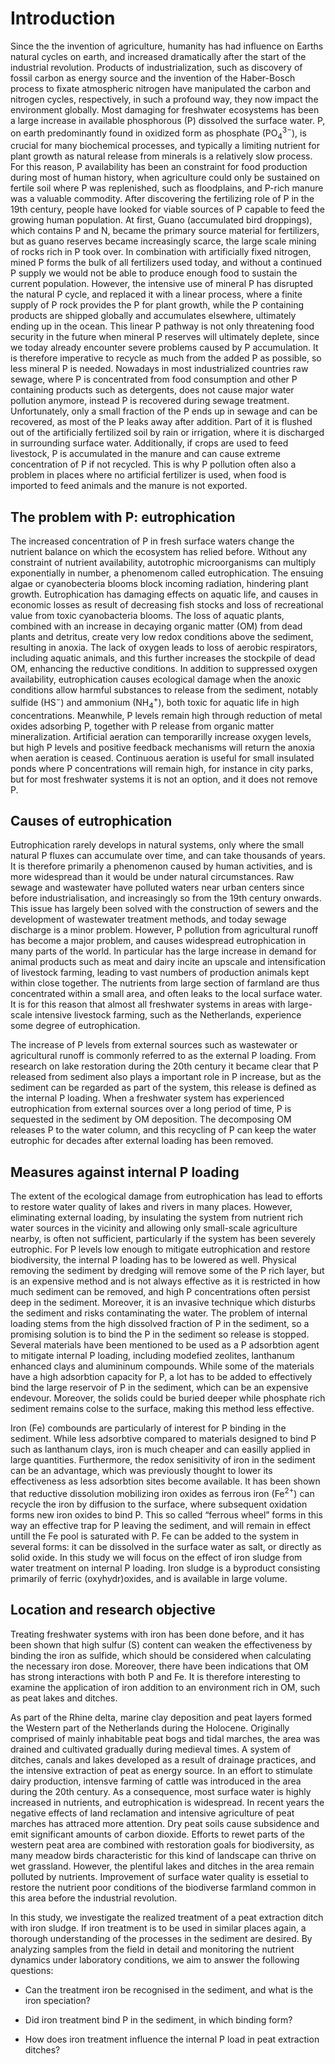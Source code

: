 # Introduction

Since the the invention of agriculture, humanity has had influence on Earths natural cycles on earth, and increased dramatically after the start of the industrial revolution.  Products of industrialization, such as discovery of fossil carbon as energy source and the invention of the Haber-Bosch process to fixate atmospheric nitrogen have manipulated the carbon and nitrogen cycles, respectively, in such a profound way, they now impact the environment globally. Most damaging for freshwater ecosystems has been a large increase in available phosphorous (P) dissolved the surface water. P, on earth predominantly found in oxidized form as phosphate (PO$_4^{3-}$), is crucial for many biochemical processes, and typically a limiting nutrient for plant growth as natural release from minerals is a relatively slow process. For this reason, P availability has been an constraint for food production during most of human history, when agriculture could only be sustained on fertile soil where P was replenished, such as floodplains, and P-rich manure was a valuable commodity. After discovering the fertilizing role of P in the 19th century, people have looked for viable sources of P capable to feed the growing human population. At first, Guano (accumulated bird droppings), which contains P and N, became the primary source material for fertilizers, but as guano reserves became increasingly scarce, the large scale mining of rocks rich in P took over. In combination with artificially fixed nitrogen, mined P forms the bulk of all fertilizers used today, and without a continued P supply we would not be able to produce enough food to sustain the current population. However, the intensive use of mineral P has disrupted the natural P cycle, and replaced it with a linear process, where a finite supply of P rock provides the P for plant growth, while the P containing products are shipped globally and accumulates elsewhere, ultimately ending up in the ocean. This linear P pathway is not only threatening food security in the future when mineral P reserves will ultimately deplete, since  we today already encounter severe problems caused by P accumulation. It is therefore imperative to recycle as much from the added P as possible, so less mineral P is needed. Nowadays in most industrialized countries raw sewage, where P is concentrated from food consumption and other P containing products such as detergents, does not cause major water pollution anymore, instead P is recovered during sewage treatment. Unfortunately, only a small fraction of the P ends up in sewage and can be recovered, as most of the P leaks away after addition. Part of it is flushed out of the artificially fertilized soil by rain or irrigation, where it is discharged in surrounding surface water. Additionally, if crops are used to feed livestock, P is accumulated in the manure and can cause extreme concentration of P if not recycled. This is why P pollution often also a problem in places where no artificial fertilizer is used, when food is imported to feed animals and the manure is not exported. 

## The problem with P: eutrophication

The increased concentration of P in fresh surface waters change the nutrient balance on which the ecosystem has relied before. Without any constraint of nutrient availability, autotrophic microorganisms can multiply exponentially in number, a phenomenom called eutrophication. The ensuing algae or cyanobecteria blooms block incoming radiation, hindering plant growth. Eutrophication has damaging effects on aquatic life, and causes in economic losses as result of decreasing fish stocks and loss of recreational value from toxic cyanobacteria blooms. The loss of aquatic plants, combined with an increase in decaying organic matter (OM) from dead plants and detritus, create very low redox conditions above the sediment, resulting in anoxia. The lack of oxygen leads to loss of aerobic respirators, including aquatic animals, and this further increases the stockpile of dead OM,  enhancing the reductive conditions. In addition to suppressed oxygen availability,  eutrophication causes ecological damage  when the anoxic conditions allow harmful substances to release from the sediment, notably sulfide (HS$^-$) and ammonium (NH$_4^+$), both toxic for aquatic life in high concentrations. Meanwhile, P levels remain high through reduction of metal oxides adsorbing P, together with P release from organic matter mineralization. Artificial aeration can temporarilly increase oxygen levels, but high P levels and positive feedback mechanisms will return the anoxia when aeration is ceased. Continuous aeration is useful for small insulated ponds where P concentrations will remain high, for instance in city parks, but for most freshwater systems it is not an option, and it does not remove P. 

## Causes of eutrophication

Eutrophication rarely develops in natural systems, only where the small natural P fluxes can accumulate over time, and can take thousands of years. It is therefore primarily a phenomenon caused by human activities, and is more widespread than it would be under natural circumstances. Raw sewage and wastewater have polluted waters near urban centers since before industrialisation, and increasingly so from the 19th century onwards. This issue has largely been solved with the construction of sewers and the development of wastewater treatment methods, and today sewage discharge is a minor problem. However, P pollution from agricultural runoff has become a major problem, and causes widespread eutrophication in many parts of the world. In particular has the large increase in demand for animal products such as meat and dairy incite an upscale and intensification of livestock farming, leading to vast numbers of production animals kept within close together. The nutrients from large section of farmland are thus concentrated within a small area, and often leaks to the local surface water. It is for this reason that almost all freshwater systems in areas with large-scale intensive livestock farming, such as the Netherlands, experience some degree of eutrophication. 

The increase of P levels from external sources such as wastewater or agricultural runoff is commonly referred to as the external P loading. From research on lake restoration during the 20th century it became clear that P released from sediment also plays a important role in P increase, but as the sediment can be regarded as part of the system, this release is defined as the internal P loading. When a freshwater system has experienced eutrophication from external sources over a long period of time, P is sequested in the sediment by OM deposition. The decomposing OM releases P to the water column, and this recycling of P can keep the water eutrophic for decades after external loading has been removed. 

## Measures against internal P loading

The extent of the ecological damage from eutrophication has lead to efforts to restore water quality of lakes and rivers in many places. However, eliminating external loading, by insulating the system from nutrient rich water sources in the vicinity  and allowing only small-scale agriculture nearby, is often not sufficient, particularly if the system has been severely eutrophic. For P levels low enough to mitigate eutrophication and restore biodiversity, the internal P loading has to be lowered as well. Physical removing the sediment by dredging will remove some of the P rich layer, but is an expensive method and is not always effective as it is restricted in how much sediment can be removed, and high P concentrations often persist deep in the sediment. Moreover, it is an invasive technique which disturbs the sediment and risks contaminating the water. The problem of internal loading stems from the high dissolved fraction of P in the sediment, so a promising solution is to bind the P in the sediment so release is stopped. Several materials have been mentioned to be used as a P adsorbtion agent to mitigate internal P loading, including modefied zeolites, lanthanum enhanced clays and alumininum compounds. While some of the materials have a high adsorbtion capacity for P, a lot has to be added to effectively bind the large reservoir of P in the sediment, which can be an expensive endevour. Moreover, the solids could be buried deeper while phosphate rich sediment remains colse to the surface, making this method less effective.

Iron (Fe) combounds are particularly of interest for P binding in the sediment. While less adsorbtive compared to materials designed to bind P such as lanthanum clays, iron is much cheaper and can easilly applied in large quantities. Furthermore, the redox senisitivity of iron in the sediment can be an advantage, which was previously thought to lower its effectiveness as less adsorbtion sites become available. It has been shown that reductive dissolution mobilizing iron oxides as ferrous iron (Fe$^{2+}$) can recycle the iron by diffusion to the surface, where subsequent oxidation forms new iron oxides to bind P. This so called "ferrous wheel" forms in this way an effective trap for P leaving the sediment, and will remain in effect untill the Fe pool is saturated with P. Fe can be added to the system in several forms: it can be dissolved in the surface water as salt, or directly as solid oxide. In this study we will focus on the effect of iron sludge from water treatment on internal P loading. Iron sludge is a byproduct consisting primarily of ferric (oxyhydr)oxides, and is available in large volume.

## Location and research objective

Treating freshwater systems with iron has been done before, and it has been shown that high sulfur (S) content can weaken the effectiveness by binding the iron as sulfide, which should be considered when calculating the necessary iron dose. Moreover, there have been indications that OM has strong interactions with both P and Fe. It is therefore interesting to examine the application of iron addition to an environment rich in OM, such as peat lakes and ditches. 

As part of the Rhine delta, marine clay deposition and peat layers formed the Western part of the Netherlands during the Holocene. Originally  comprised of mainly inhabitable peat bogs and tidal marches, the area was drained and cultivated gradually during medieval times. A system of ditches, canals and lakes developed as a result of drainage practices, and the intensive extraction of peat as energy source. In an effort to stimulate dairy production, intensve farming of cattle was introduced in the area during the 20th century. As a consequence, most surface water is highly increased in nutrients, and eutrophication is widespread. In recent years the negative effects of land reclamation and intensive agriculture of peat marches has attraced more attention. Dry peat soils cause subsidence and emit significant amounts of carbon dioxide. Efforts to rewet parts of the western peat area are combined with restoration goals for biodiversity, as many meadow birds characteristic for this kind of landscape can thrive on wet grassland. However, the plentiful lakes and ditches in the area remain polluted by nutrients. Improvement of surface water quality is essetial to restore the nutrient poor conditions of the biodiverse farmland common in this area before the industrial revolution.

In this study, we investigate the realized treatment of a peat extraction ditch with iron sludge. If iron treatment is to be used in similar places again, a thorough understanding of the processes in the sediment are desired. By analyzing samples from the field in detail and monitoring the nutrient dynamics under laboratory conditions, we aim to answer the following questions:

* Can the treatment iron be recognised in the sediment, and what is the iron speciation?

* Did iron treatment bind P in the sediment, in which binding form?

* How does iron treatment influence the internal P load in peat extraction ditches?

